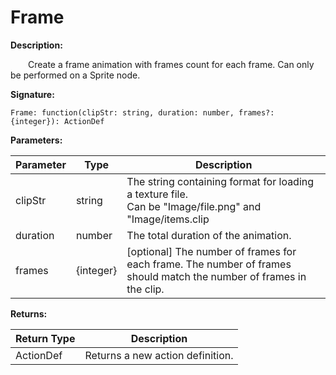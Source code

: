 
# Frame

**Description:**

&emsp;&emsp;Create a frame animation with frames count for each frame. Can only be performed on a Sprite node.

**Signature:**
```tl
Frame: function(clipStr: string, duration: number, frames?: {integer}): ActionDef
```

**Parameters:**

| Parameter | Type | Description |
| --- | --- | --- |
| clipStr | string | The string containing format for loading a texture file.<br/>Can be "Image/file.png" and "Image/items.clip|itemA". Supports image file format: jpg, png, dds, pvr, ktx. |
| duration | number | The total duration of the animation. |
| frames | \{integer} | [optional] The number of frames for each frame. The number of frames should match the number of frames in the clip. |

**Returns:**

| Return Type | Description |
| --- | --- |
| ActionDef | Returns a new action definition. |